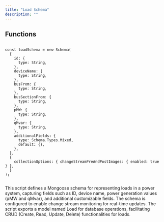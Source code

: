 ```yaml
---
title: "Load Schema"
description: ""
---
```



## Functions

```tsx:loadSchema.tsx

const loadSchema = new Schema(
  {
    id: {
      type: String,
    },
    deviceName: {
      type: String,
    },
    busFrom: {
      type: String,
    },
    busSectionFrom: {
      type: String,
    },
    pMW: {
      type: String,
    },
    qMvar: {
      type: String,
    },
    additionalFields: {
      type: Schema.Types.Mixed,
      default: {},
    },
  },
  {
    collectionOptions: { changeStreamPreAndPostImages: { enabled: true } },
  }
);


```

This script defines a Mongoose schema for representing loads in a power system, capturing fields such as ID, device name, power generation values (pMW and qMvar), and additional customizable fields. The schema is configured to enable change stream monitoring for real-time updates. The script exports a model named Load for database operations, facilitating CRUD (Create, Read, Update, Delete) functionalities for loads.